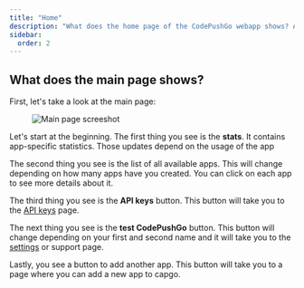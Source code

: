```yaml
---
title: "Home"
description: "What does the home page of the CodePushGo webapp shows? And what you can do with it."
sidebar:
  order: 2
---
```


## What does the main page shows?

First, let's take a look at the main page:
<figure><img src="/main-page.webp" alt="Main page screeshot" /><figcaption></figcaption></figure>

Let's start at the beginning. The first thing you see is the **stats**. It contains app-specific statistics. Those updates depend on the usage of the app

The second thing you see is the list of all available apps. This will change depending on how many apps have you created. You can click on each app to see more details about it.

The third thing you see is the **API keys** button. This button will take you to the [API keys](/docs/webapp/api-keys/) page.

The next thing you see is the **test CodePushGo** button. This button will change depending on your first and second name and it will take you to the [settings](/docs/webapp/settings/) or support page.

Lastly, you see a button to add another app. This button will take you to a page where you can add a new app to capgo.
